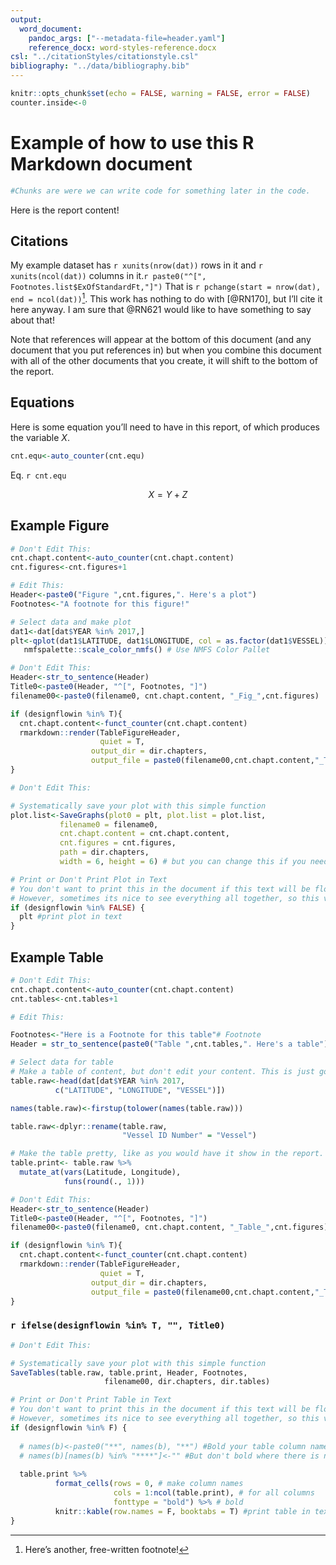 ```yaml
---
output:
  word_document:
    pandoc_args: ["--metadata-file=header.yaml"]
    reference_docx: word-styles-reference.docx
csl: "../citationStyles/citationstyle.csl"
bibliography: "../data/bibliography.bib"
---
```


```r
knitr::opts_chunk$set(echo = FALSE, warning = FALSE, error = FALSE)
counter.inside<-0
```

# Example of how to use this R Markdown document

```r
#Chunks are were we can write code for something later in the code. 
```

Here is the report content!

## Citations

My example dataset has `r xunits(nrow(dat))` rows in it and `r xunits(ncol(dat))` columns in it.`r paste0("^[", Footnotes.list$ExOfStandardFt,"]") ` That is `r pchange(start = nrow(dat), end = ncol(dat))`^[Here's another, free-written footnote!]. This work has nothing to do with [@RN170], but I'll cite it here anyway. I am sure that @RN621 would like to have something to say about that!

Note that references will appear at the bottom of this document (and any document that you put references in) but when you combine this document with all of the other documents that you create, it will shift to the bottom of the report.

## Equations

Here is some equation you'll need to have in this report, of which produces the variable $X$. 

```r
cnt.equ<-auto_counter(cnt.equ)
```

Eq. `r cnt.equ`

$$X = Y +Z$$

## Example Figure

```r
# Don't Edit This:
cnt.chapt.content<-auto_counter(cnt.chapt.content)
cnt.figures<-cnt.figures+1
```


```r
# Edit This:
Header<-paste0("Figure ",cnt.figures,". Here's a plot")
Footnotes<-"A footnote for this figure!"

# Select data and make plot
dat1<-dat[dat$YEAR %in% 2017,]
plt<-qplot(dat1$LATITUDE, dat1$LONGITUDE, col = as.factor(dat1$VESSEL)) + # create plot
   nmfspalette::scale_color_nmfs() # Use NMFS Color Pallet

```


```r
# Don't Edit This:
Header<-str_to_sentence(Header)
Title0<-paste0(Header, "^[", Footnotes, "]")
filename00<-paste0(filename0, cnt.chapt.content, "_Fig_",cnt.figures)

if (designflowin %in% T){
  cnt.chapt.content<-funct_counter(cnt.chapt.content)
  rmarkdown::render(TableFigureHeader, 
                    quiet = T,
                  output_dir = dir.chapters, 
                  output_file = paste0(filename00,cnt.chapt.content,"_Title.docx"))
}
```


```r
# Don't Edit This:

# Systematically save your plot with this simple function
plot.list<-SaveGraphs(plot0 = plt, plot.list = plot.list, 
           filename0 = filename0, 
           cnt.chapt.content = cnt.chapt.content, 
           cnt.figures = cnt.figures, 
           path = dir.chapters, 
           width = 6, height = 6) # but you can change this if you need...

# Print or Don't Print Plot in Text
# You don't want to print this in the document if this text will be flowed into InDesign. 
# However, sometimes its nice to see everything all together, so this variable is something you might like to toggle on and off. Hense, FALSE = print here, TRUE = don't print here, just make the .pdf (coded above)
if (designflowin %in% FALSE) { 
  plt #print plot in text
}
```

## Example Table

```r
# Don't Edit This:
cnt.chapt.content<-auto_counter(cnt.chapt.content)
cnt.tables<-cnt.tables+1
```

```r
# Edit This:

Footnotes<-"Here is a Footnote for this table"# Footnote
Header = str_to_sentence(paste0("Table ",cnt.tables,". Here's a table"))

# Select data for table
# Make a table of content, but don't edit your content. This is just good record keeping so peolpe can check your work. 
table.raw<-head(dat[dat$YEAR %in% 2017,
          c("LATITUDE", "LONGITUDE", "VESSEL")])

names(table.raw)<-firstup(tolower(names(table.raw)))

table.raw<-dplyr::rename(table.raw, 
                         "Vessel ID Number" = "Vessel")

# Make the table pretty, like as you would have it show in the report. 
table.print<- table.raw %>% 
  mutate_at(vars(Latitude, Longitude), 
            funs(round(., 1)))
```


```r
# Don't Edit This:
Header<-str_to_sentence(Header)
Title0<-paste0(Header, "^[", Footnotes, "]")
filename00<-paste0(filename0, cnt.chapt.content, "_Table_",cnt.figures)

if (designflowin %in% T){
  cnt.chapt.content<-funct_counter(cnt.chapt.content)
  rmarkdown::render(TableFigureHeader, 
                    quiet = T,
                  output_dir = dir.chapters, 
                  output_file = paste0(filename00,cnt.chapt.content,"_Title.docx"))
}
```


### `r ifelse(designflowin %in% T, "", Title0)`

```r
# Don't Edit This:

# Systematically save your plot with this simple function
SaveTables(table.raw, table.print, Header, Footnotes, 
                     filename00, dir.chapters, dir.tables)

# Print or Don't Print Table in Text
# You don't want to print this in the document if this text will be flowed into InDesign. 
# However, sometimes its nice to see everything all together, so this variable is something you might like to toggle on and off. Hense, FALSE = print here, TRUE = don't print here, just make the .pdf (coded above)
if (designflowin %in% F) {
  
  # names(b)<-paste0("**", names(b), "**") #Bold your table column names
  # names(b)[names(b) %in% "****"]<-"" #But don't bold where there is no column name
  
  table.print %>%
          format_cells(rows = 0, # make column names
                       cols = 1:ncol(table.print), # for all columns
                       fonttype = "bold") %>% # bold
          knitr::kable(row.names = F, booktabs = T) #print table in text
}
```


